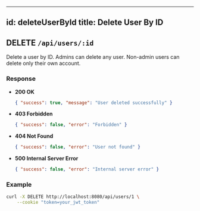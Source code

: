 
---
id: deleteUserById
title: Delete User By ID
---

## DELETE `/api/users/:id`

Delete a user by ID. Admins can delete any user. Non-admin users can delete only their own account.

### Response

- **200 OK**
	```json
	{ "success": true, "message": "User deleted successfully" }
	```

- **403 Forbidden**
	```json
	{ "success": false, "error": "Forbidden" }
	```

- **404 Not Found**
	```json
	{ "success": false, "error": "User not found" }
	```

- **500 Internal Server Error**
	```json
	{ "success": false, "error": "Internal server error" }
	```

### Example

```bash
curl -X DELETE http://localhost:8080/api/users/1 \
	--cookie "token=your_jwt_token"
```

